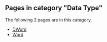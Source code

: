 <!-- DO NOT EDIT BELOW THIS LINE, OR CHANGE THIS COMMENT, CODE AUTOMATICALLY GENERATED BY category.sh -->
== '''Pages in category "Data Type"''' ==
The following 2 pages are in this category.
* [[DWord]]
* [[Word]]
